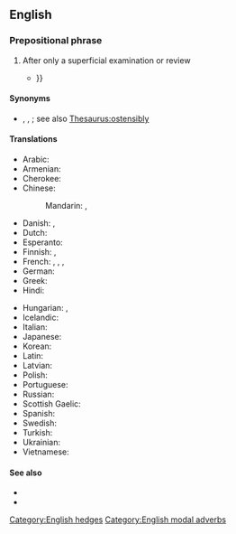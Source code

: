 ==English==

===Prepositional phrase===
{{en-PP}}

# {{lb|en|modal}} After only a superficial examination or review
#: {{ux|en|'''At first glance''' it seems to be a reasonable idea. But we'll see.}}
#* {{quote-journal|en|date=2007-08-18|journal=The Guardian|first=Oliver|last=Burkeman|title=Feel good, feel bad|passage='''At first glance''', thinking well of yourself seems obviously preferable to thinking poorly of yourself. But the problem with {{...}}}}

====Synonyms====
* {{l|en|at first blush}}, {{l|en|at first sight}}, {{l|en|on the face of it}}; see also [[Thesaurus:ostensibly]]

====Translations====
{{trans-top|after only a superficial examination or review}}
* Arabic: {{t|ar|لِلْوَهْلَة اَلْأُولَى|tr=li-l-wahla l-ʾūlā}}
* Armenian: {{t+|hy|առաջին հայացքից|sc=Armn}}
* Cherokee: {{t|chr|ᎢᎬᏱ ᎠᎪᏩᏛᏗ}}
* Chinese:
*: Mandarin: {{t|cmn|乍看|tr=zhàkàn|sc=Hani}}, {{t|cmn|看一眼|tr=kàn yīyǎn|sc=Hani}}
* Danish: {{t|da|ved første øjekast}}, {{t|da|ved første blik}}
* Dutch: {{t|nl|op het eerste gezicht}}
* Esperanto: {{t|eo|unuavide}}
* Finnish: {{t|fi|ensisilmäyksellä}}, {{t|fi|ensinäkemältä}}
* French: {{t+|fr|à première vue}}, {{t+|fr|de prime abord}}, {{t+|fr|au premier abord}}, {{t+|fr|à vue de nez}}
* German: {{t|de|auf den ersten Blick}}
* Greek: {{t|el|εκ πρώτης όψεως}}
* Hindi: {{t-needed|hi}}
{{trans-mid}}
* Hungarian: {{t|hu|első látásra}}, {{t+|hu|első pillantásra}}
* Icelandic: {{t|is|við fyrstu sýn}}
* Italian: {{t|it|a prima vista}}
* Japanese: {{t|ja|一目見ただけで|tr=hitome mita dake de}}
* Korean: {{t|ko|일견하여}}
* Latin: {{t|la|[[primus|prīmā]] [[species|speciē]]}}
* Latvian: {{t|lv|no pirmā acu uzmetiena}}
* Polish: {{t+|pl|na pierwszy rzut oka}}
* Portuguese: {{t+|pt|à primeira vista}}
* Russian: {{t+|ru|на пе́рвый взгляд}}
* Scottish Gaelic: {{t|gd|air a' chiad shealladh}}
* Spanish: {{t|es|a primera vista}}
* Swedish: {{t|sv|vid första ögonkastet}}
* Turkish: {{t|tr|ilk bakışta}}
* Ukrainian: {{t+|uk|на пе́рший погляд}}
* Vietnamese: {{t-needed|vi}}
{{trans-bottom}}

====See also====
* {{l|en|at a glance}}
* {{l|en|glance}}

[[Category:English hedges]]
[[Category:English modal adverbs]]